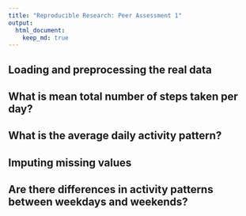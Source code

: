 ```yaml
---
title: "Reproducible Research: Peer Assessment 1"
output: 
  html_document:
    keep_md: true
---
```



## Loading and preprocessing the real data



## What is mean total number of steps taken per day?



## What is the average daily activity pattern?



## Imputing missing values



## Are there differences in activity patterns between weekdays and weekends?
